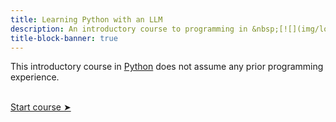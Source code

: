 ```yaml
---
title: Learning Python with an LLM
description: An introductory course to programming in &nbsp;[![](img/logo_python.svg){width="1.3em" fig-alt="noshadow"}](https://www.python.org/) using a large language model
title-block-banner: true
---
```


:::{.topdef}

This introductory course in [Python](https://www.python.org/) does not assume any prior programming experience.

:::

<br>
[[Start course ➤](llm_why.qmd)]{.topinline}
